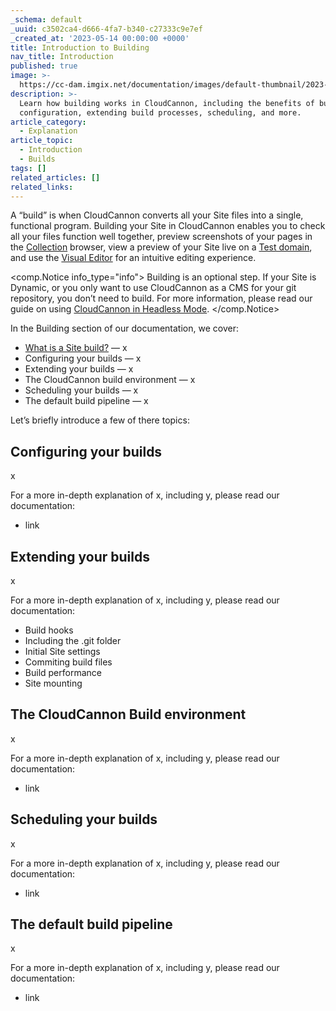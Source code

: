 ```yaml
---
_schema: default
_uuid: c3502ca4-d666-4fa7-b340-c27333c9e7ef
_created_at: '2023-05-14 00:00:00 +0000'
title: Introduction to Building
nav_title: Introduction
published: true
image: >-
  https://cc-dam.imgix.net/documentation/images/default-thumbnail/2023-Q4/CloudCannon-Documentation-Thumbnail.png
description: >-
  Learn how building works in CloudCannon, including the benefits of building,
  configuration, extending build processes, scheduling, and more.
article_category:
  - Explanation
article_topic:
  - Introduction
  - Builds
tags: []
related_articles: []
related_links:
---
```

A “build” is when CloudCannon converts all your Site files into a single, functional program. Building your Site in CloudCannon enables you to check all your files function well together, preview screenshots of your pages in the [Collection](/documentation/articles/define-your-collections/) browser, view a preview of your Site live on a [Test domain](/documentation/articles/viewing-your-site-on-a-testing-domain/), and use the [Visual Editor](/documentation/articles/the-visual-editor/) for an intuitive editing experience.

<comp.Notice info_type="info">
  Building is an optional step. If your Site is Dynamic, or you only want to use CloudCannon as a CMS for your git repository, you don’t need to build. For more information, please read our guide on using [CloudCannon in Headless Mode](/documentation/guides/headless-starter-guide/introduction/).
</comp.Notice>

In the Building section of our documentation, we cover:

* [What is a Site build?](/documentation/articles/what-is-a-site-build/) — x
* Configuring your builds — x
* Extending your builds — x
* The CloudCannon build environment — x
* Scheduling your builds — x
* The default build pipeline — x

Let’s briefly introduce a few of there topics:

## Configuring your builds

x

For a more in-depth explanation of x, including y, please read our documentation:

* link

## Extending your builds

x

For a more in-depth explanation of x, including y, please read our documentation:

* Build hooks
* Including the .git folder
* Initial Site settings
* Commiting build files
* Build performance
* Site mounting

## The CloudCannon Build environment

x

For a more in-depth explanation of x, including y, please read our documentation:

* link

## Scheduling your builds

x

For a more in-depth explanation of x, including y, please read our documentation:

* link

## The default build pipeline

x

For a more in-depth explanation of x, including y, please read our documentation:

* link